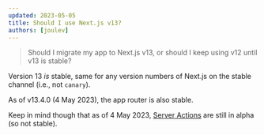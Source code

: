 ```yaml
---
updated: 2023-05-05
title: Should I use Next.js v13?
authors: [joulev]
---
```


> Should I migrate my app to Next.js v13, or should I keep using v12 until v13 is stable?

Version 13 _is_ stable, same for any version numbers of Next.js on the stable channel (i.e., not `canary`).

As of v13.4.0 (4 May 2023), the app router is also stable.

Keep in mind though that as of 4 May 2023, [Server Actions](https://nextjs.org/docs/app/building-your-application/data-fetching/server-actions) are still in alpha (so not stable).
